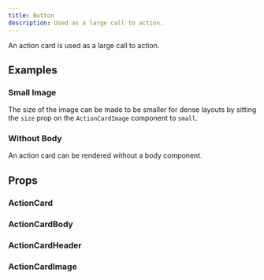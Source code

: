 ```yaml
---
title: Button
description: Used as a large call to action.
---
```


An action card is used as a large call to action.

<Demo fileName="action-card.tsx" />

## Examples

### Small Image

The size of the image can be made to be smaller for dense layouts by sitting the `size` prop on the
`ActionCardImage` component to `small`.

<Demo fileName="action-card-small.tsx" />

### Without Body

An action card can be rendered without a body component.

<Demo fileName="action-card-no-body.tsx" />

## Props

### ActionCard

<PropsTable component="ActionCard" />

### ActionCardBody

<PropsTable component="ActionCardBody" />

### ActionCardHeader

<PropsTable component="ActionCardHeader" />

### ActionCardImage

<PropsTable component="ActionCardImage" />
